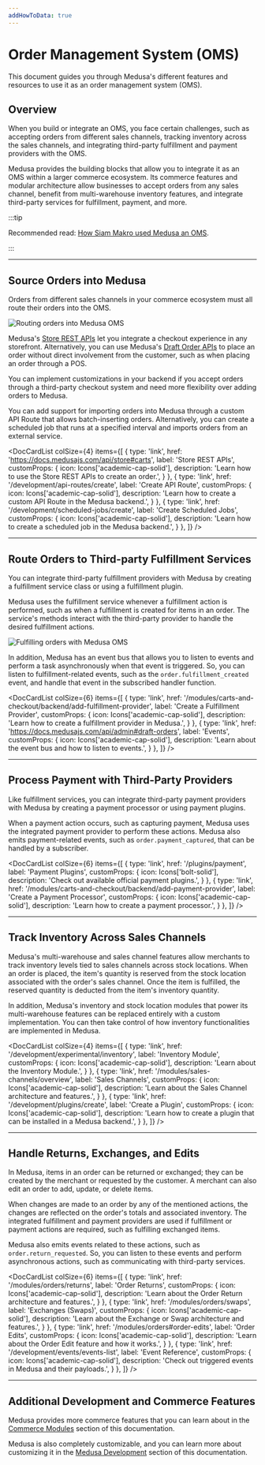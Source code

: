 ```yaml
---
addHowToData: true
---
```



# Order Management System (OMS)

This document guides you through Medusa's different features and resources to use it as an order management system (OMS).

## Overview

When you build or integrate an OMS, you face certain challenges, such as accepting orders from different sales channels, tracking inventory across the sales channels, and integrating third-party fulfillment and payment providers with the OMS.

Medusa provides the building blocks that allow you to integrate it as an OMS within a larger commerce ecosystem. Its commerce features and modular architecture allow businesses to accept orders from any sales channel, benefit from multi-warehouse inventory features, and integrate third-party services for fulfillment, payment, and more.

:::tip

Recommended read: [How Siam Makro used Medusa an OMS](https://medusajs.com/blog/makro-omnichannel-order-orchestration/).

:::

---

## Source Orders into Medusa

Orders from different sales channels in your commerce ecosystem must all route their orders into the OMS.

![Routing orders into Medusa OMS](https://res.cloudinary.com/dza7lstvk/image/upload/v1695115403/Medusa%20Docs/Diagrams/oms-orders_to4yaq.jpg)

Medusa's [Store REST APIs](https://docs.medusajs.com/api/store) let you integrate a checkout experience in any storefront. Alternatively, you can use Medusa's [Draft Order APIs](https://docs.medusajs.com/api/admin#draft-orders) to place an order without direct involvement from the customer, such as when placing an order through a POS.

You can implement customizations in your backend if you accept orders through a third-party checkout system and need more flexibility over adding orders to Medusa.

You can add support for importing orders into Medusa through a custom API Route that allows batch-inserting orders. Alternatively, you can create a scheduled job that runs at a specified interval and imports orders from an external service.

<DocCardList colSize={4} items={[
  {
    type: 'link',
    href: 'https://docs.medusajs.com/api/store#carts',
    label: 'Store REST APIs',
    customProps: {
      icon: Icons['academic-cap-solid'],
      description: 'Learn how to use the Store REST APIs to create an order.',
    }
  },
  {
    type: 'link',
    href: '/development/api-routes/create',
    label: 'Create API Route',
    customProps: {
      icon: Icons['academic-cap-solid'],
      description: 'Learn how to create a custom API Route in the Medusa backend.',
    }
  },
  {
    type: 'link',
    href: '/development/scheduled-jobs/create',
    label: 'Create Scheduled Jobs',
    customProps: {
      icon: Icons['academic-cap-solid'],
      description: 'Learn how to create a scheduled job in the Medusa backend.',
    }
  },
]} />

---

## Route Orders to Third-party Fulfillment Services

You can integrate third-party fulfillment providers with Medusa by creating a fulfillment service class or using a fulfillment plugin.

Medusa uses the fulfillment service whenever a fulfillment action is performed, such as when a fulfillment is created for items in an order. The service's methods interact with the third-party provider to handle the desired fulfillment actions.

![Fulfilling orders with Medusa OMS](https://res.cloudinary.com/dza7lstvk/image/upload/v1695115456/Medusa%20Docs/Diagrams/oms-fulfillment_kfi1iz.jpg)

In addition, Medusa has an event bus that allows you to listen to events and perform a task asynchronously when that event is triggered. So, you can listen to fulfillment-related events, such as the `order.fulfillment_created` event, and handle that event in the subscribed handler function.

<DocCardList colSize={6} items={[
  {
    type: 'link',
    href: '/modules/carts-and-checkout/backend/add-fulfillment-provider',
    label: 'Create a Fulfillment Provider',
    customProps: {
      icon: Icons['academic-cap-solid'],
      description: 'Learn how to create a fulfillment provider in Medusa.',
    }
  },
  {
    type: 'link',
    href: 'https://docs.medusajs.com/api/admin#draft-orders',
    label: 'Events',
    customProps: {
      icon: Icons['academic-cap-solid'],
      description: 'Learn about the event bus and how to listen to events.',
    }
  },
]} />

---

## Process Payment with Third-Party Providers

Like fulfillment services, you can integrate third-party payment providers with Medusa by creating a payment processor or using payment plugins.

When a payment action occurs, such as capturing payment, Medusa uses the integrated payment provider to perform these actions. Medusa also emits payment-related events, such as `order.payment_captured`, that can be handled by a subscriber.

<DocCardList colSize={6} items={[
  {
    type: 'link',
    href: '/plugins/payment',
    label: 'Payment Plugins',
    customProps: {
      icon: Icons['bolt-solid'],
      description: 'Check out available official payment plugins.',
    }
  },
  {
    type: 'link',
    href: '/modules/carts-and-checkout/backend/add-payment-provider',
    label: 'Create a Payment Processor',
    customProps: {
      icon: Icons['academic-cap-solid'],
      description: 'Learn how to create a payment processor.',
    }
  },
]} />

---

## Track Inventory Across Sales Channels

Medusa's multi-warehouse and sales channel features allow merchants to track inventory levels tied to sales channels across stock locations. When an order is placed, the item's quantity is reserved from the stock location associated with the order's sales channel. Once the item is fulfilled, the reserved quantity is deducted from the item's inventory quantity.

In addition, Medusa's inventory and stock location modules that power its multi-warehouse features can be replaced entirely with a custom implementation. You can then take control of how inventory functionalities are implemented in Medusa.

<DocCardList colSize={4} items={[
  {
    type: 'link',
    href: '/development/experimental/inventory',
    label: 'Inventory Module',
    customProps: {
      icon: Icons['academic-cap-solid'],
      description: 'Learn about the Inventory Module.',
    }
  },
  {
    type: 'link',
    href: '/modules/sales-channels/overview',
    label: 'Sales Channels',
    customProps: {
      icon: Icons['academic-cap-solid'],
      description: 'Learn about the Sales Channel architecture and features.',
    }
  },
  {
    type: 'link',
    href: '/development/plugins/create',
    label: 'Create a Plugin',
    customProps: {
      icon: Icons['academic-cap-solid'],
      description: 'Learn how to create a plugin that can be installed in a Medusa backend.',
    }
  },
]} />

---

## Handle Returns, Exchanges, and Edits

In Medusa, items in an order can be returned or exchanged; they can be created by the merchant or requested by the customer. A merchant can also edit an order to add, update, or delete items.

When changes are made to an order by any of the mentioned actions, the changes are reflected on the order's totals and associated inventory. The integrated fulfillment and payment providers are used if fulfillment or payment actions are required, such as fulfilling exchanged items.

Medusa also emits events related to these actions, such as `order.return_requested`. So, you can listen to these events and perform asynchronous actions, such as communicating with third-party services.

<DocCardList colSize={6} items={[
  {
    type: 'link',
    href: '/modules/orders/returns',
    label: 'Order Returns',
    customProps: {
      icon: Icons['academic-cap-solid'],
      description: 'Learn about the Order Return architecture and features.',
    }
  },
  {
    type: 'link',
    href: '/modules/orders/swaps',
    label: 'Exchanges (Swaps)',
    customProps: {
      icon: Icons['academic-cap-solid'],
      description: 'Learn about the Exchange or Swap architecture and features.',
    }
  },
  {
    type: 'link',
    href: '/modules/orders#order-edits',
    label: 'Order Edits',
    customProps: {
      icon: Icons['academic-cap-solid'],
      description: 'Learn about the Order Edit feature and how it works.',
    }
  },
  {
    type: 'link',
    href: '/development/events/events-list',
    label: 'Event Reference',
    customProps: {
      icon: Icons['academic-cap-solid'],
      description: 'Check out triggered events in Medusa and their payloads.',
    }
  },
]} />

---

## Additional Development and Commerce Features

Medusa provides more commerce features that you can learn about in the [Commerce Modules](../modules/overview.mdx) section of this documentation.

Medusa is also completely customizable, and you can learn more about customizing it in the [Medusa Development](../development/overview.mdx) section of this documentation.
